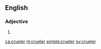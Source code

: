 ==English==

===Adjective===
{{head|en}}

# {{en-comparative of|cruel}}

[[ca:crueler]]
[[nl:crueler]]
[[simple:crueler]]
[[sv:crueler]]